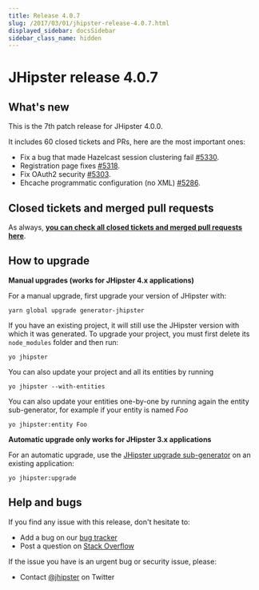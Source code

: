 ```yaml
---
title: Release 4.0.7
slug: /2017/03/01/jhipster-release-4.0.7.html
displayed_sidebar: docsSidebar
sidebar_class_name: hidden
---
```


JHipster release 4.0.7
==================

What's new
----------

This is the 7th patch release for JHipster 4.0.0.

It includes 60 closed tickets and PRs, here are the most important ones:

- Fix a bug that made Hazelcast session clustering fail [#5330](https://github.com/jhipster/generator-jhipster/issues/5330).
- Registration page fixes [#5318](https://github.com/jhipster/generator-jhipster/issues/5318).
- Fix OAuth2 security [#5303](https://github.com/jhipster/generator-jhipster/issues/5303).
- Ehcache programmatic configuration (no XML) [#5286](https://github.com/jhipster/generator-jhipster/pull/5286).

Closed tickets and merged pull requests
------------
As always, __[you can check all closed tickets and merged pull requests here](https://github.com/jhipster/generator-jhipster/issues?q=milestone%3A4.0.7+is%3Aclosed)__.

How to upgrade
------------

**Manual upgrades (works for JHipster 4.x applications)**

For a manual upgrade, first upgrade your version of JHipster with:

```
yarn global upgrade generator-jhipster
```

If you have an existing project, it will still use the JHipster version with which it was generated.
To upgrade your project, you must first delete its `node_modules` folder and then run:

```
yo jhipster
```

You can also update your project and all its entities by running

```
yo jhipster --with-entities
```

You can also update your entities one-by-one by running again the entity sub-generator, for example if your entity is named _Foo_

```
yo jhipster:entity Foo
```

**Automatic upgrade only works for JHipster 3.x applications**

For an automatic upgrade, use the [JHipster upgrade sub-generator](/upgrading-an-application/) on an existing application:

```
yo jhipster:upgrade
```

Help and bugs
--------------

If you find any issue with this release, don't hesitate to:

- Add a bug on our [bug tracker](https://github.com/jhipster/generator-jhipster/issues?state=open)
- Post a question on [Stack Overflow](http://stackoverflow.com/tags/jhipster/info)

If the issue you have is an urgent bug or security issue, please:

- Contact [@jhipster](https://twitter.com/jhipster) on Twitter

